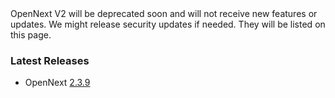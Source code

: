 
<Callout>
  OpenNext V2 will be deprecated soon and will not receive new features or updates. We might release security
  updates if needed. They will be listed on this page.
</Callout>

### Latest Releases

- OpenNext [2.3.9](https://github.com/sst/open-next/releases/tag/v2.3.9)
